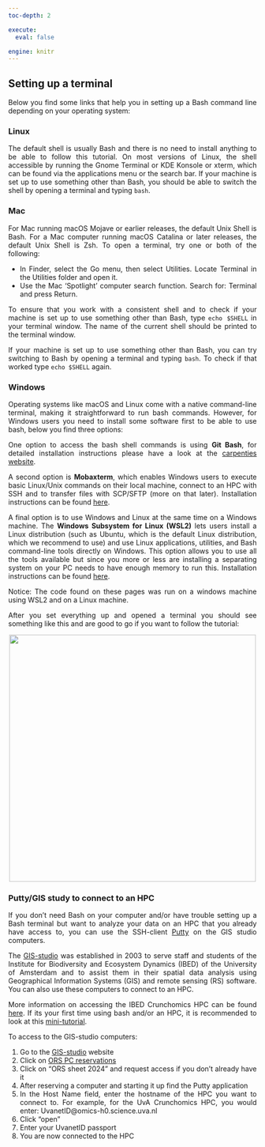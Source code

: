 ---
toc-depth: 2

execute:
  eval: false

engine: knitr
---

<div style="text-align: justify">


## Setting up a terminal

Below you find some links that help you in setting up a Bash command line depending on your operating system:

### Linux

The default shell is usually Bash and there is no need to install anything to be able to follow this tutorial. On most versions of Linux, the shell accessible by running the Gnome Terminal or KDE Konsole or xterm, which can be found via the applications menu or the search bar. If your machine is set up to use something other than Bash, you should be able to switch the shell by opening a terminal and typing `bash`.

### Mac

For Mac running macOS Mojave or earlier releases, the default Unix Shell is Bash. For a Mac computer running macOS Catalina or later releases, the default Unix Shell is Zsh. To open a terminal, try one or both of the following:

-   In Finder, select the Go menu, then select Utilities. Locate Terminal in the Utilities folder and open it.
-   Use the Mac ‘Spotlight’ computer search function. Search for: Terminal and press Return.

To ensure that you work with a consistent shell and to check if your machine is set up to use something other than Bash, type `echo $SHELL` in your terminal window. The name of the current shell should be printed to the terminal window.

If your machine is set up to use something other than Bash, you can try switching to Bash by opening a terminal and typing `bash`. To check if that worked type `echo $SHELL` again.


### Windows

Operating systems like macOS and Linux come with a native command-line terminal, making it straightforward to run bash commands. However, for Windows users you need to install some software first to be able to use bash, below you find three options:

One option to access the bash shell commands is using **Git Bash**, for detailed installation instructions please have a look at the [carpenties website](https://carpentries.github.io/workshop-template/install_instructions/#shell-windows).

A second option is **Mobaxterm**, which enables Windows users to execute basic Linux/Unix commands on their local machine, connect to an HPC with SSH and to transfer files with SCP/SFTP (more on that later). Installation instructions can be found [here](https://hpc.ncsu.edu/Documents/mobaxterm.php).

A final option is to use Windows and Linux at the same time on a Windows machine. The **Windows Subsystem for Linux (WSL2)** lets users install a Linux distribution (such as Ubuntu, which is the default Linux distribution, which we recommend to use) and use Linux applications, utilities, and Bash command-line tools directly on Windows. This option allows you to use all the tools available but since you more or less are installing a separating system on your PC needs to have enough memory to run this. Installation instructions can be found [here](https://learn.microsoft.com/en-us/windows/wsl/install).

Notice: The code found on these pages was run on a windows machine using WSL2 and on a Linux machine.

After you set everything up and opened a terminal you should see something like this and are good to go if you want to follow the tutorial:

<p align="center">
  <img width="500"  src="../../img/terminal.png">
</p>


### Putty/GIS study to connect to an HPC

If you don't need Bash on your computer and/or have trouble setting up a Bash terminal but want to analyze your data on an HPC that you already have access to, you can use the SSH-client [Putty](https://www.putty.org/) on the GIS studio computers. 

The [GIS-studio](https://amsuni.sharepoint.com/sites/GIS-Studio) was established in 2003 to serve staff and students of the Institute for Biodiversity and Ecosystem Dynamics (IBED) of the University of Amsterdam and to assist them in their spatial data analysis using Geographical Information Systems (GIS) and remote sensing (RS) software.  You can also use these computers to connect to an HPC.

More information on accessing the IBED Crunchomics HPC can be found [here](https://scienceparkstudygroup.github.io/software_information/source/cli/hpc_usage.html). 
If its your first time using bash and/or an HPC, it is recommended to look at this [mini-tutorial](https://ndombrowski.github.io/cli_workshop/).

To access to the GIS-studio computers:

1. Go to the [GIS-studio](https://amsuni.sharepoint.com/sites/GIS-Studio) website
2. Click on [ORS PC reservations](https://amsuni.sharepoint.com/sites/GIS-Studio/SitePages/ORS.aspx) 
3. Click on "ORS sheet 2024" and request access if you don't already have it 
4. After reserving a computer and starting it up find the Putty application
5. In the Host Name field, enter the hostname of the HPC you want to connect to. For example, for the UvA Crunchomics HPC, you would enter: UvanetID@omics-h0.science.uva.nl
6. Click "open"
7. Enter your UvanetID passport
8. You are now connected to the HPC



